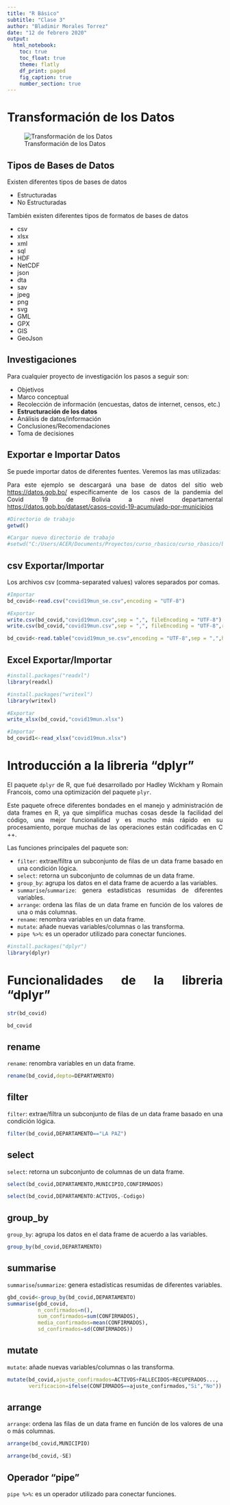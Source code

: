 ```yaml
---
title: "R Básico"
subtitle: "Clase 3"
author: "Bladimir Morales Torrez"
date: "12 de febrero 2020"
output: 
  html_notebook:
    toc: true
    toc_float: true
    theme: flatly
    df_print: paged
    fig_caption: true
    number_section: true
---
```


<style>
body {
text-align: justify}
}
</style>


# Transformación de los Datos

![Transformación de los Datos](./img/datos.png)

## Tipos de Bases de Datos

Existen diferentes tipos de bases de datos

* Estructuradas
* No Estructuradas

También existen diferentes tipos de formatos de bases de datos

* csv
* xlsx
* xml
* sql
* HDF
* NetCDF
* json
* dta
* sav
* jpeg
* png
* svg
* GML
* GPX
* GIS
* GeoJson

## Investigaciones

Para cualquier proyecto de investigación los pasos a seguir son:

* Objetivos
* Marco conceptual
* Recolección de información (encuestas, datos de internet, censos, etc.)
* **Estructuración de los datos**
* Análisis de datos/información
* Conclusiones/Recomendaciones
* Toma de decisiones

## Exportar e Importar Datos

Se puede importar datos de diferentes fuentes. Veremos las mas utilizadas:

Para este ejemplo se descargará una base de datos del sitio web <https://datos.gob.bo/> específicamente de los casos de la pandemia del  Covid 19 de Bolivia a nivel departamental <https://datos.gob.bo/dataset/casos-covid-19-acumulado-por-municipios>

```r
#Directorio de trabajo
getwd()
```

```r
#Cargar nuevo directorio de trabajo
#setwd("C:/Users/ACER/Documents/Proyectos/curso_rbasico/curso_rbasico/bd")
```

## csv Exportar/Importar

Los archivos csv (comma-separated values) valores separados por comas.

```r
#Importar
bd_covid<-read.csv("covid19mun_se.csv",encoding = "UTF-8")
```

```r
#Exportar
write.csv(bd_covid,"covid19mun.csv",sep = ",", fileEncoding = "UTF-8")
write.csv(bd_covid,"covid19mun.csv",sep = ",", fileEncoding = "UTF-8",row.names = FALSE)
```

```r
bd_covid<-read.table("covid19mun_se.csv",encoding = "UTF-8",sep = ",",header=TRUE)
```

## Excel Exportar/Importar

```r
#install.packages("readxl")
library(readxl)
```
```r
#install.packages("writexl")
library(writexl)
```

```r
#Exportar
write_xlsx(bd_covid,"covid19mun.xlsx")
```

```r
#Importar
bd_covid1<-read_xlsx("covid19mun.xlsx")
```


# Introducción a la libreria "dplyr"

El paquete `dplyr` de R, que fué desarrollado por Hadley Wickham y Romain Francois, como una optimización del paquete `plyr`.

Este paquete ofrece diferentes bondades en el manejo y administración de data frames en R, ya que simplifica muchas cosas desde la facilidad del código, una mejor funcionalidad y es mucho más rápido en su procesamiento, porque muchas de las operaciones están codificadas en C ++.

Las funciones principales del paquete son:

* `filter`: extrae/filtra un subconjunto de filas de un data frame basado en una condición lógica.
* `select`: retorna un subconjunto de columnas de un data frame.
* `group_by`: agrupa los datos en el data frame de acuerdo a las variables.
* `summarise`/`summarize`: genera estadísticas resumidas de diferentes variables.
* `arrange`: ordena las filas de un data frame en función de los valores de una o más columnas.
* `rename`: renombra variables en un data frame.
* `mutate`: añade nuevas variables/columnas o las transforma.
* `pipe %>%`: es un operador utilizado para conectar funciones. 

```r
#install.packages("dplyr")
library(dplyr)
```


# Funcionalidades de la libreria "dplyr"

```r
str(bd_covid)
```

```r
bd_covid
```

## rename

`rename`: renombra variables en un data frame.

```r
rename(bd_covid,depto=DEPARTAMENTO)
```

## filter

`filter`: extrae/filtra un subconjunto de filas de un data frame basado en una condición lógica.

```r
filter(bd_covid,DEPARTAMENTO=="LA PAZ")
```

## select

`select`: retorna un subconjunto de columnas de un data frame.

```r
select(bd_covid,DEPARTAMENTO,MUNICIPIO,CONFIRMADOS)
```

```r
select(bd_covid,DEPARTAMENTO:ACTIVOS,-Codigo)
```


## group_by

`group_by`: agrupa los datos en el data frame de acuerdo a las variables.

```r
group_by(bd_covid,DEPARTAMENTO)
```

## summarise

`summarise`/`summarize`: genera estadísticas resumidas de diferentes variables.

```r
gbd_covid<-group_by(bd_covid,DEPARTAMENTO)
summarise(gbd_covid,
          n_confirmados=n(),
          sum_confirmados=sum(CONFIRMADOS),
          media_confirmados=mean(CONFIRMADOS),
          sd_confirmados=sd(CONFIRMADOS))
```

## mutate

`mutate`: añade nuevas variables/columnas o las transforma.

```r
mutate(bd_covid,ajuste_confirmados=ACTIVOS+FALLECIDOS+RECUPERADOS...,
       verificacion=ifelse(CONFIRMADOS==ajuste_confirmados,"Si","No"))
```


## arrange

`arrange`: ordena las filas de un data frame en función de los valores de una o más columnas.

```r
arrange(bd_covid,MUNICIPIO)
```

```r
arrange(bd_covid,-SE)
```


## Operador "pipe"

`pipe %>%`: es un operador utilizado para conectar funciones. 

```r

```


